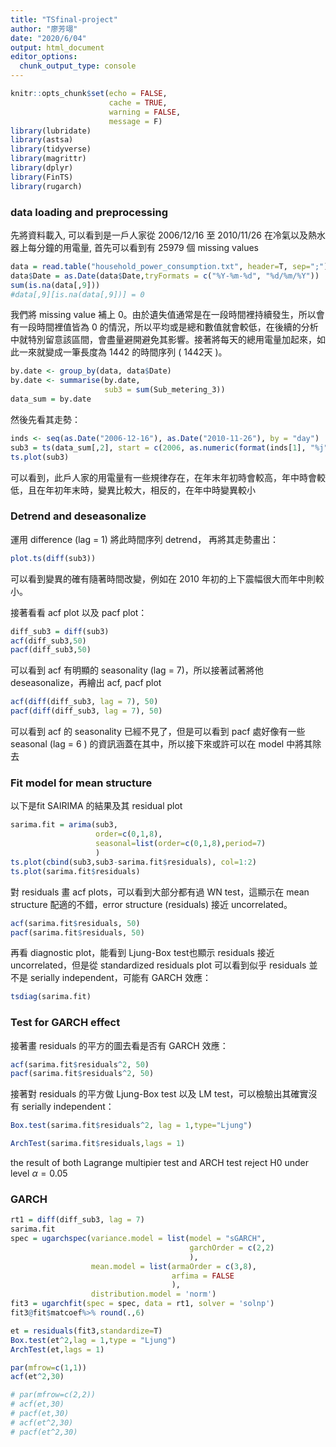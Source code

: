 ---
title: "TSfinal-project"
author: "廖芳翊"
date: "2020/6/04"
output: html_document
editor_options: 
  chunk_output_type: console
---

```{r setup, include=FALSE}
knitr::opts_chunk$set(echo = FALSE,
                      cache = TRUE,
                      warning = FALSE,
                      message = F)
library(lubridate)
library(astsa)
library(tidyverse)
library(magrittr)
library(dplyr)
library(FinTS)
library(rugarch)
```

### data loading and preprocessing

先將資料載入, 可以看到是一戶人家從 2006/12/16 至 2010/11/26 在冷氣以及熱水器上每分鐘的用電量, 首先可以看到有 25979 個 missing values
```{r "data loading"}
data = read.table("household_power_consumption.txt", header=T, sep=";")
data$Date = as.Date(data$Date,tryFormats = c("%Y-%m-%d", "%d/%m/%Y"))
sum(is.na(data[,9]))
#data[,9][is.na(data[,9])] = 0
```
我們將 missing value 補上 0。由於遺失值通常是在一段時間裡持續發生，所以會有一段時間裡值皆為 0 的情況，所以平均或是總和數值就會較低，在後續的分析中就特別留意該區間，會盡量避開避免其影響。接著將每天的總用電量加起來，如此一來就變成一筆長度為 1442 的時間序列 ( 1442天 )。


```{r}
by.date <- group_by(data, data$Date)
by.date <- summarise(by.date, 
                     sub3 = sum(Sub_metering_3))
data_sum = by.date
```

然後先看其走勢：

```{r "plot wrt time"}
inds <- seq(as.Date("2006-12-16"), as.Date("2010-11-26"), by = "day")
sub3 = ts(data_sum[,2], start = c(2006, as.numeric(format(inds[1], "%j"))),frequency = 365)
ts.plot(sub3)
```

可以看到，此戶人家的用電量有一些規律存在，在年末年初時會較高，年中時會較低，且在年初年末時，變異比較大，相反的，在年中時變異較小

### Detrend and deseasonalize

運用 difference (lag = 1) 將此時間序列 detrend， 再將其走勢畫出：

```{r detrend}
plot.ts(diff(sub3))
```

可以看到變異的確有隨著時間改變，例如在 2010 年初的上下震幅很大而年中則較小。

接著看看 acf plot 以及 pacf plot：

```{r}
diff_sub3 = diff(sub3)
acf(diff_sub3,50)
pacf(diff_sub3,50)
```

可以看到 acf 有明顯的 seasonality (lag = 7)，所以接著試著將他 deseasonalize，再繪出 acf, pacf plot

```{r}
acf(diff(diff_sub3, lag = 7), 50)
pacf(diff(diff_sub3, lag = 7), 50)
```

可以看到 acf 的 seasonality 已經不見了，但是可以看到 pacf 處好像有一些 seasonal (lag = 6 ) 的資訊涵蓋在其中，所以接下來或許可以在 model 中將其除去

### Fit model for mean structure 
以下是fit SAIRIMA 的結果及其 residual plot

```{r}
sarima.fit = arima(sub3,
                   order=c(0,1,8),
                   seasonal=list(order=c(0,1,8),period=7)
                   )
ts.plot(cbind(sub3,sub3-sarima.fit$residuals), col=1:2)
ts.plot(sarima.fit$residuals)
```

對 residuals 畫 acf plots，可以看到大部分都有過 WN test，這顯示在 mean structure 配適的不錯，error structure (residuals) 接近 uncorrelated。

```{r}
acf(sarima.fit$residuals, 50)
pacf(sarima.fit$residuals, 50)
```

再看 diagnostic plot，能看到 Ljung-Box test也顯示 residuals 接近 uncorrelated，但是從 standardized residuals plot 可以看到似乎 residuals 並不是 serially independent，可能有 GARCH 效應：

```{r}
tsdiag(sarima.fit)
```

### Test for GARCH effect

接著畫 residuals 的平方的圖去看是否有 GARCH 效應：

```{r}
acf(sarima.fit$residuals^2, 50)
pacf(sarima.fit$residuals^2, 50)
```

接著對 residuals 的平方做 Ljung-Box test 以及 LM test，可以檢驗出其確實沒有 serially independent：

```{r}
Box.test(sarima.fit$residuals^2, lag = 1,type="Ljung") 
```

```{r}
ArchTest(sarima.fit$residuals,lags = 1)
```

the result of both Lagrange multipier test and ARCH test reject H0 under level $\alpha = 0.05$

### GARCH

```{r}

rt1 = diff(diff_sub3, lag = 7)
sarima.fit
spec = ugarchspec(variance.model = list(model = "sGARCH",
                                        garchOrder = c(2,2)
                                        ),
                  mean.model = list(armaOrder = c(3,8),
                                    arfima = FALSE
                                    ),
                  distribution.model = 'norm')
fit3 = ugarchfit(spec = spec, data = rt1, solver = 'solnp')
fit3@fit$matcoef%>% round(.,6)

et = residuals(fit3,standardize=T)
Box.test(et^2,lag = 1,type = "Ljung")
ArchTest(et,lags = 1)

par(mfrow=c(1,1))
acf(et^2,30)

# par(mfrow=c(2,2))
# acf(et,30)
# pacf(et,30)
# acf(et^2,30)
# pacf(et^2,30)
```

